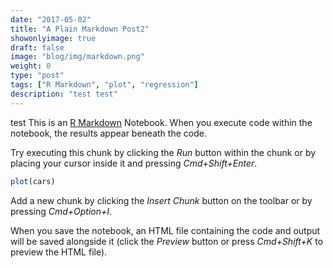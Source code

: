 ```yaml
---
date: "2017-05-02"
title: "A Plain Markdown Post2"
showonlyimage: true
draft: false
image: "blog/img/markdown.png"
weight: 0
type: "post"
tags: ["R Markdown", "plot", "regression"]
description: "test test"
---
```




test This is an [R Markdown](http://rmarkdown.rstudio.com) Notebook. When you execute code within the notebook, the results appear beneath the code. 

Try executing this chunk by clicking the *Run* button within the chunk or by placing your cursor inside it and pressing *Cmd+Shift+Enter*. 

```r
plot(cars)
```

Add a new chunk by clicking the *Insert Chunk* button on the toolbar or by pressing *Cmd+Option+I*.

When you save the notebook, an HTML file containing the code and output will be saved alongside it (click the *Preview* button or press *Cmd+Shift+K* to preview the HTML file).
